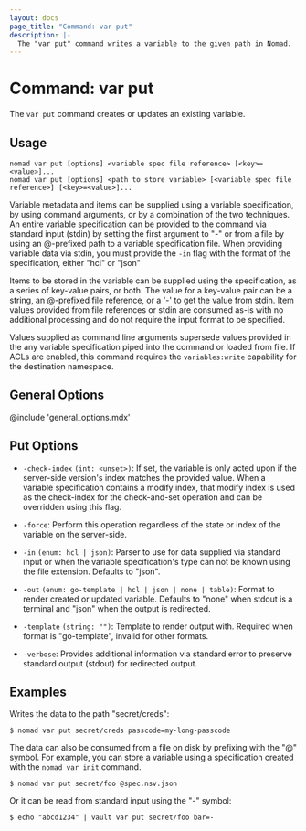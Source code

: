 ```yaml
---
layout: docs
page_title: "Command: var put"
description: |-
  The "var put" command writes a variable to the given path in Nomad.
---
```


# Command: var put

The `var put` command creates or updates an existing variable.

## Usage

```plaintext
nomad var put [options] <variable spec file reference> [<key>=<value>]...
nomad var put [options] <path to store variable> [<variable spec file reference>] [<key>=<value>]...
```

Variable metadata and items can be supplied using a variable specification, by
using command arguments, or by a combination of the two techniques. An entire
variable specification can be provided to the command via standard input (stdin)
by setting the first argument to "-" or from a file by using an @-prefixed path
to a variable specification file. When providing variable data via stdin, you
must provide the `-in` flag with the format of the specification, either "hcl"
or "json"

Items to be stored in the variable can be supplied using the specification, as a
series of key-value pairs, or both. The value for a key-value pair can be a
string, an @-prefixed file reference, or a '-' to get the value from stdin. Item
values provided from file references or stdin are consumed as-is with no
additional processing and do not require the input format to be specified.

Values supplied as command line arguments supersede values provided in the any
variable specification piped into the command or loaded from file. If ACLs are
enabled, this command requires the `variables:write` capability for the
destination namespace.

## General Options

@include 'general_options.mdx'

## Put Options

- `-check-index` `(int: <unset>)`: If set, the variable is only acted upon if
  the server-side version's index matches the provided value. When a variable
  specification contains a modify index, that modify index is used as the
  check-index for the check-and-set operation and can be overridden using this
  flag.

- `-force`: Perform this operation regardless of the state or index of the
  variable on the server-side.

- `-in` `(enum: hcl | json)`: Parser to use for data supplied via standard input
  or when the variable specification's type can not be known using the file
  extension. Defaults to "json".

- `-out` `(enum: go-template | hcl | json | none | table)`: Format to render
  created or updated variable. Defaults to "none" when stdout is a terminal and
  "json" when the output is redirected.

- `-template` `(string: "")`: Template to render output with. Required when
  format is "go-template", invalid for other formats.

- `-verbose`: Provides additional information via standard error to preserve
  standard output (stdout) for redirected output.

## Examples

Writes the data to the path "secret/creds":

```shell-session
$ nomad var put secret/creds passcode=my-long-passcode
```

The data can also be consumed from a file on disk by prefixing with the "@"
symbol. For example, you can store a variable using a specification created with
the `nomad var init` command.

```shell-session
$ nomad var put secret/foo @spec.nsv.json
```

Or it can be read from standard input using the "-" symbol:

```shell-session
$ echo "abcd1234" | vault var put secret/foo bar=-
```

